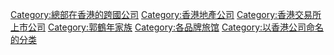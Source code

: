 [[Category:總部在香港的跨國公司|Category:總部在香港的跨國公司]]
[[Category:香港地產公司|Category:香港地產公司]]
[[Category:香港交易所上市公司|Category:香港交易所上市公司]]
[[Category:郭鶴年家族|Category:郭鶴年家族]]
[[Category:各品牌旅馆|Category:各品牌旅馆]]
[[Category:以香港公司命名的分类|Category:以香港公司命名的分类]]